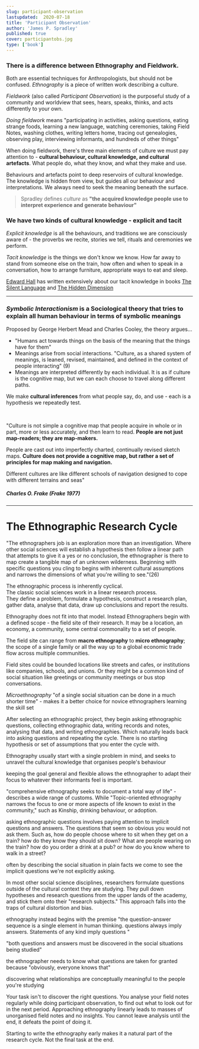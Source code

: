```yaml
---
slug: participant-observation
lastupdated:  2020-07-18
title: 'Participant Observation'
author: 'James P. Spradley'
published: true
cover: participantobs.jpg
type: ['book']
---
```


### There is a difference between **Ethnography** and **Fieldwork.**
Both are essential techniques for Anthropologists, but should not be confused. _Ethnography_ is a piece of written work describing a culture.

_Fieldwork_ (also called _Participant Observation_) is the purposeful study of a community and worldview that sees, hears, speaks, thinks, and acts differently to your own.

_Doing fieldwork_ means "participating in activities, asking questions, eating strange foods, learning a new language, watching ceremonies, taking Field Notes, washing clothes, writing letters home, tracing out genealogies, observing play, interviewing informants, and hundreds of other things"

When doing fieldwork, there's three main elements of culture we must pay attention to - **cultural behaviour, cultural knowledge, and cultural artefacts**.  What people do, what they know, and what they make and use.

Behaviours and artefacts point to deep reservoirs of cultural knowledge. The knowledge is hidden from view, but guides all our behaviour and interpretations. We always need to seek the meaning beneath the surface.

> Spradley defines _culture_ as **"the acquired knowledge people use to interpret experience and generate behaviour"**


### We have two kinds of cultural knowledge - explicit and tacit

_Explicit knowledge_ is all the behaviours, and traditions we are consciously aware of - the proverbs we recite, stories we tell, rituals and ceremonies we perform.

_Tacit knowledge_ is the things we don't know we know. How far away to stand from someone else on the train, how often and when to speak in a conversation, how to arrange furniture, appropriate ways to eat and sleep.

[Edward Hall]() has written extensively about our tacit knowledge in books [The Silent Language]() and [The Hidden Dimension]()

---

### _Symbolic Interactionism_ is a Sociological theory that tries to **explain all human behaviour in terms of symbolic meanings**

Proposed by George Herbert Mead and Charles Cooley, the theory argues...
- "Humans act towards things on the basis of the meaning that the things have for them"
- Meanings arise from social interactions. "Culture, as a shared system of meanings, is leaned, revised, maintained, and defined in the context of people interacting" (9)
- Meanings are interpreted differently by each individual. It is as if culture is the cognitive map, but we can each choose to travel along different paths.

We make **cultural inferences** from what people say, do, and use - each is a hypothesis we repeatedly test.

<br />

<SimpleCard>

"Culture is not simple a cognitive map that people acquire in whole or in part, more or less accurately, and then learn to read. **People are not just map-readers; they are map-makers.**

People are cast out into imperfectly charted, continually revised sketch maps. **Culture does not provide a cognitive map, but rather a set of principles for map making and navigation.**

Different cultures are like different schools of navigation designed to cope with different terrains and seas"

##### _Charles O. Frake (Frake 1977)_

</SimpleCard>

---

# The Ethnographic Research Cycle

"The ethnographers job is an exploration more than an investigation. Where other social sciences will establish a hypothesis then follow a linear path that attempts to give it a yes or no conclusion, the ethnographer is there to map create a tangible map of an unknown wilderness. Beginning with specific questions you cling to begins with inherent cultural assumptions and narrows the dimensions of what you're willing to see."(26)

The ethnographic process is inherently cyclical.  
The classic social sciences work in a linear research process.  
They define a problem, formulate a hypothesis, construct a research plan, gather data, analyse that data, draw up conclusions and report the results.

Ethnography does not fit into that model. Instead Ethnographers begin with a defined scope - the field site of their research. It may be a location, an economy, a community, some central commonality to a set of people. 

The field site can range from **macro ethnography** to **micro ethnography**; the scope of a single family or all the way up to a global economic trade flow across multiple communities.

Field sites could be bounded locations like streets and cafes, or institutions like companies, schools, and unions. Or they might be a common kind of social situation like greetings or community meetings or bus stop conversations.

_Microethnography_ "of a single social situation can be done in a much shorter time" - makes it a better choice for novice ethnographers learning the skill set

After selecting an ethnographic project, they begin asking ethnographic questions, collecting ethnographic data, writing records and notes, analysing that data, and writing ethnographies. Which naturally leads back into asking questions and repeating the cycle. There is no starting hypothesis or set of assumptions that you enter the cycle with. 

Ethnography usually start with a single problem in mind, and seeks to unravel the cultural knowledge that organises people's behaviour 

keeping the goal general and flexible allows the ethnographer to adapt their focus to whatever their informants feel is important.

"comprehensive ethnography seeks to document a total way of life" - describes a wide range of customs. While "Topic-oriented ethnography narrows the focus to one or more aspects of life known to exist in the community," such as Kinship, drinking behaviour, or adoption.

asking ethnographic questions involves paying attention to implicit questions and answers. The questions that seem so obvious you would not ask them. Such as, how do people choose where to sit when they get on a train? how do they know they should sit down? What are people wearing on the train? how do you order a drink at a pub? or how do you know where to walk in a street?

often by describing the social situation in plain facts we come to see the implicit questions we're not explicitly asking.

In most other social science disciplines, researchers formulate questions outside of the cultural context they are studying. They pull down hypotheses and research questions from the upper lands of the academy, and stick them onto their "research subjects." This approach falls into the traps of cultural distortion and bias.

ethnography instead begins with the premise "the question-answer sequence is a single element in human thinking. questions always imply answers. Statements of any kind imply questions "

"both questions and answers must be discovered in the social situations being studied"

the ethnographer needs to know what questions are taken for granted because "obviously, everyone knows that"

discovering what relationships are conceptually meaningful to the people you're studying

Your task isn't to discover the right questions. You analyse your field notes regularly while doing participant observation, to find out what to look out for in the next period. Approaching ethnography linearly leads to masses of unorganised field notes and no insights. You cannot leave analysis until the end, it defeats the point of doing it.

Starting to write the ethnography early makes it a natural part of the research cycle. Not the final task at the end.
